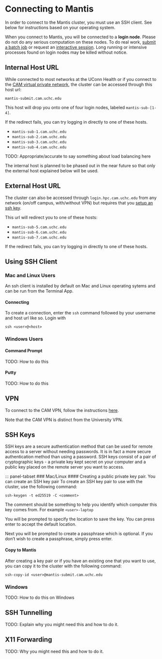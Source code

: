 # Connecting to Mantis
In order to connect to the Mantis cluster, you must use an SSH client. See below for instructions based on your operating system.

::: {.callout-warning}
When you connect to Mantis, you will be connected to a **login node**. Please do not do any serious computation on these nodes. To do real work, [submit a batch job]() or request an [interactive session](). Long running or intensive processes found on login nodes may be killed without notice. 
:::


## Internal Host URL

While connected to most networks at the UConn Health or if you connect to the [CAM virtual private network](connect.qmd#sec-vpn), the cluster can be accessed through this host url: 

`mantis-submit.cam.uchc.edu` 

This host will drop you onto one of four login nodes, labeled `mantis-sub-[1-4]`. 

::: {.callout-tip}
If the redirect fails, you can try logging in directly to one of these hosts.

- `mantis-sub-1.cam.uchc.edu`
- `mantis-sub-2.cam.uchc.edu`
- `mantis-sub-3.cam.uchc.edu`
- `mantis-sub-4.cam.uchc.edu`


TODO: Appropriate/accurate to say something about load balancing here
:::

The internal host is planned to be phased out in the near future so that only the external host explained below will be used.

## External Host URL

The cluster can also be accessed through `login.hpc.cam.uchc.edu` from any network (on/off campus, with/without VPN) but requires that you [setup an ssh key](connect.qmd#sec-ssh-keys). 

::: {.callout-tip}
This url will redirect you to one of these hosts:

- `mantis-sub-5.cam.uchc.edu`
- `mantis-sub-6.cam.uchc.edu`
- `mantis-sub-7.cam.uchc.edu`

If the redirect fails, you can try logging in directly to one of these hosts.
:::

## Using SSH Client

::: panel-tabset

### Mac and Linux Users
An ssh client is installed by default on Mac and Linux operating sytems and can be run from the Terminal App.

#### Connecting
To create a connection, enter the `ssh` command followed by your username and host url like so. 
Login with 

`ssh <user>@<host>` 


### Windows Users

::: panel-tabset
#### Command Prompt 
TODO: How to do this

#### Putty
TODO: How to do this
:::
:::


## VPN

To connect to the CAM VPN, follow the instructions [here](https://health.uconn.edu/high-performance-computing/tutorials/cam-vpn/). 

Note that the CAM VPN is distinct from the University VPN. 
<!--TODO: Move the documentation for vnp here eventually -->

## SSH Keys {#sec-ssh-keys} 
SSH keys are a secure authentication method that can be used for remote access to a server without needing passwords. It is in fact a more secure authentication method than using a password. SSH keys consist of a pair of cryptographic keys - a private key kept secret on your computer and a public key placed on the remote server you want to access.

::: panel-tabset
### Mac/Linux
#### Creating a public private key pair.
You can create an SSH key pair 
To create an SSH key pair to use with the cluster, use the following command:

`ssh-keygen -t ed25519 -C <comment> `

The comment should be something to help you identify which computer this key comes from. For example `<user>-laptop`

You will be prompted to specify the location to save the key. You can press enter to accept the default location.

Next you will be prompted to create a passphrase which is optional. If you don't wish to create a passphrase, simply press enter.


#### Copy to Mantis
After creating a key pair or if you have an existing one that you want to use, you can copy it to the cluster with the following command:

`ssh-copy-id <user>@mantis-submit.cam.uchc.edu`

### Windows
TODO: How to do this on Windows


## SSH Tunnelling
TODO: Explain why you might need this and how to do it.

## X11 Forwarding
TODO: Why you might need this and how to do it.